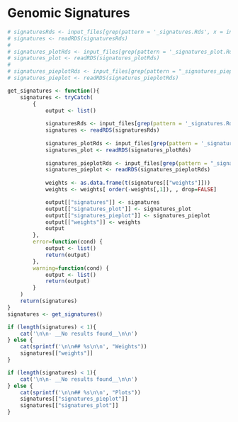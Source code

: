 # Genomic Signatures

```r
# signaturesRds <- input_files[grep(pattern = '_signatures.Rds', x = input_files)][1]
# signatures <- readRDS(signaturesRds)
# 
# signatures_plotRds <- input_files[grep(pattern = '_signatures_plot.Rds', x = input_files)][1]
# signatures_plot <- readRDS(signatures_plotRds)
# 
# signatures_pieplotRds <- input_files[grep(pattern = "_signatures_pieplot.Rds", x = input_files)][1]
# signatures_pieplot <- readRDS(signatures_pieplotRds)

get_signatures <- function(){
    signatures <- tryCatch(
        {
            output <- list()
                
            signaturesRds <- input_files[grep(pattern = '_signatures.Rds', x = input_files)][1]
            signatures <- readRDS(signaturesRds)
            
            signatures_plotRds <- input_files[grep(pattern = '_signatures_plot.Rds', x = input_files)][1]
            signatures_plot <- readRDS(signatures_plotRds)
            
            signatures_pieplotRds <- input_files[grep(pattern = "_signatures_pieplot.Rds", x = input_files)][1]
            signatures_pieplot <- readRDS(signatures_pieplotRds)
            
            weights <- as.data.frame(t(signatures[["weights"]]))
            weights <- weights[ order(-weights[,1]), , drop=FALSE]

            output[["signatures"]] <- signatures
            output[["signatures_plot"]] <- signatures_plot
            output[["signatures_pieplot"]] <- signatures_pieplot
            output[["weights"]] <- weights
            output
        },
        error=function(cond) {
            output <- list()
            return(output)
        },
        warning=function(cond) {
            output <- list()
            return(output)
        }
    )    
    return(signatures)
}
signatures <- get_signatures()
```

```r
if (length(signatures) < 1){
    cat('\n\n- __No results found__\n\n')
} else {
    cat(sprintf('\n\n## %s\n\n', "Weights"))
    signatures[["weights"]]
}
```

```r
if (length(signatures) < 1){
    cat('\n\n- __No results found__\n\n')
} else {
    cat(sprintf('\n\n## %s\n\n', "Plots"))
    signatures[["signatures_pieplot"]]
    signatures[["signatures_plot"]]
}
```
